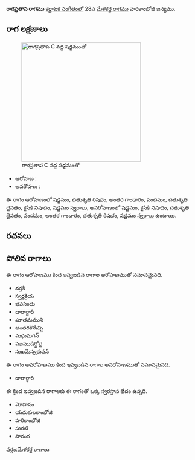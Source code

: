 {{Infobox ragam
	| name          	= రాగప్రతాప
	| synonym	    	= 
	| mela          	= 
	| chakra        	= 
	| janaka        	= 
	| type          	= షడవ
	| arohanam      	= {{svaraC|S|R2|G3|P|D2|N2|S'}} 
	| avarohanam    	= {{svaraC|S'|N2|D2|P|G3|R2|S}}
	| jeeva         	=
	| chhaya        	=
	| nyasa         	=
	| vishesha      	= 
	| equivalent  		= 
}}
{{కర్ణాటక సంగీత రాగాలు}}
'''రాగప్రతాప రాగము''' [[కర్ణాటక సంగీతం]]లో 28వ [[మేళకర్త రాగము]] హరికాంభోజి జన్యము. 


==రాగ లక్షణాలు==
[[Image:ragapratapa_kb2wiki.png|thumb|right|316px|''రాగప్రతాప'' C వద్ద షడ్జమంతో]]

* ఆరోహణ : {{svaraC|S|R2|G3|P|D2|N2|S'}} 
* అవరోహణ : {{svaraC|S'|N2|D2|P|G3|R2|S}}

ఈ రాగం ఆరోహణంలో షడ్జమం, చతుశృతి రిషభం, అంతర గాంధారం, పంచమం, చతుశృతి దైవతం, కైసికి నిషాదం, షడ్జమం [[స్వరాలు]], అవరోహణంలో షడ్జమం, కైసికి నిషాదం, చతుశృతి దైవతం, పంచమం, అంతర గాంధారం, చతుశృతి రిషభం, షడ్జమం [[స్వరాలు]] ఉంటాయి.

==రచనలు==



==పోలిన రాగాలు==
ఈ రాగం ఆరోహణము కింద ఇవ్వబడిన రాగాల ఆరోహణముతో సమానమైనది.
* నర్తకి
* స్వర్ణక్రియ
* భవసింధు
* దారార్ధారి
* షూతమముని
* అంతరకొడిచ్చి
* మధుమగన్
* పజముడిర్షోలై
* సుఖమేస్వరుపన్

ఈ రాగం అవరోహణము కింద ఇవ్వబడిన రాగాల అవరోహణముతో సమానమైనది.
* దారార్ధారి

ఈ క్రింద ఇవ్వబడిన రాగాలకు ఈ రాగంతో ఒక్క స్వరస్థాన భేదం ఉన్నది.
* మోహనం
* యదుకులకాంభోజి
* హరికాంభోజి
* సురటి
* సారంగ



[[వర్గం:మేళకర్త రాగాలు]]